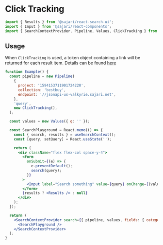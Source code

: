 
<SEO
  title="Click Tracking"
  description="Click tracking refers to recording user click interactions alongside search results. This is usually the successful search outcome customers use to power machine learning."
/>

# Click Tracking

```js
import { Results } from '@sajari/react-search-ui';
import { Input } from '@sajari/react-components';
import { SearchContextProvider, Pipeline, Values, ClickTracking } from '@sajari/react-hooks';
```

## Usage

When `ClickTracking` is used, a token object containing a link will be returned for each result item. Details can be found [here](https://www.sajari.com/docs/user-guide/analytics/click-tracking/)

```jsx
function Example() {
  const pipeline = new Pipeline(
    {
      project: '1594153711901724220',
      collection: 'bestbuy',
      endpoint: '//jsonapi-us-valkyrie.sajari.net',
    },
    'query',
    new ClickTracking(),
  );

  const values = new Values({ q: '' });

  const SearchPlayground = React.memo(() => {
    const { search, results } = useSearchContext();
    const [query, setQuery] = React.useState('');

    return (
      <div className="flex flex-col space-y-4">
        <form
          onSubmit={(e) => {
            e.preventDefault();
            search(query);
          }}
        >
          <Input label="Search something" value={query} onChange={(value) => setQuery(value)} />
        </form>
        {results ? <Results /> : null}
      </div>
    );
  });

  return (
    <SearchContextProvider search={{ pipeline, values, fields: { category: 'brand', title: 'name' } }}>
      <SearchPlayground />
    </SearchContextProvider>
  );
}
```
